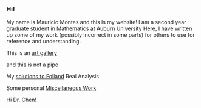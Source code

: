 === Hi! ===

My name is Mauricio Montes and this is my website!
I am a second year graduate student in Mathematics at Auburn University
Here, I have written up some of my work (possibly incorrect in some parts) for others to use for reference and understanding.


This is an [[art gallery]]

and this is not a pipe

{{https://upload.wikimedia.org/wikipedia/en/b/b9/MagrittePipe.jpg}}

My [[solutions to Folland]]  Real Analysis



Some personal [[Miscellaneous Work]]


Hi Dr. Chen!

